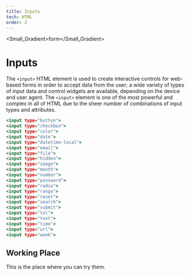 ```yaml
---
title: Inputs
tech: HTML
order: 2
---
```


<Small_Gradient>form</Small_Gradient>

# Inputs

The `<input>` HTML element is used to create interactive controls for web-based forms in order to accept data from the user; a wide variety of types of input data and control widgets are available, depending on the device and user agent. The `<input>` element is one of the most powerful and complex in all of HTML due to the sheer number of combinations of input types and attributes.

```html:index.html showLineNumbers
<input type="button">
<input type="checkbox">
<input type="color">
<input type="date">
<input type="datetime-local">
<input type="email">
<input type="file">
<input type="hidden">
<input type="image">
<input type="month">
<input type="number">
<input type="password">
<input type="radio">
<input type="range">
<input type="reset">
<input type="search">
<input type="submit">
<input type="tel">
<input type="text">
<input type="time">
<input type="url">
<input type="week">
```

## Working Place

This is the place where you can try them.

<Inputs />
